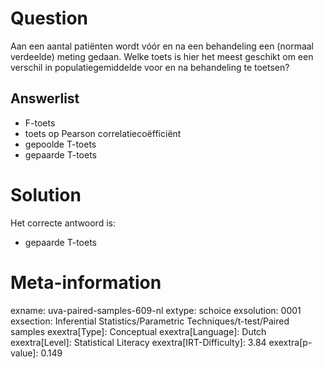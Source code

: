 Question
========

Aan een aantal patiënten wordt vóór en na een behandeling een (normaal
verdeelde) meting gedaan. Welke toets is hier het meest geschikt om een
verschil in populatiegemiddelde voor en na behandeling te toetsen?

Answerlist
----------

* F-toets
* toets op Pearson correlatiecoëfficiënt
* gepoolde T-toets
* gepaarde T-toets

Solution
========

Het correcte antwoord is: 

* gepaarde T-toets

Meta-information
================
exname: uva-paired-samples-609-nl
extype: schoice
exsolution: 0001
exsection: Inferential Statistics/Parametric Techniques/t-test/Paired samples
exextra[Type]: Conceptual
exextra[Language]: Dutch
exextra[Level]: Statistical Literacy
exextra[IRT-Difficulty]: 3.84
exextra[p-value]: 0.149

